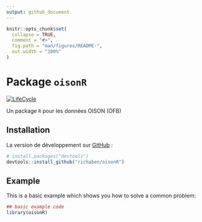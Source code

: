 ```yaml
---
output: github_document
---
```


<!-- README.md is generated from README.Rmd. Please edit that file -->

```r
knitr::opts_chunk$set(
  collapse = TRUE,
  comment = "#>",
  fig.path = "man/figures/README-",
  out.width = "100%"
)
```

# Package `oisonR` 

<!-- badges: start -->
[![LifeCycle](https://img.shields.io/badge/lifecycle-experimental-orange)](https://lifecycle.r-lib.org/articles/stages.html#experimental)
<!-- badges: end -->

Un package `R` pour les données OISON (OFB)

## Installation

La version de développement sur [GitHub](https://github.com/) :

``` r
# install.packages("devtools")
devtools::install_github("richaben/oisonR")
```

## Example

This is a basic example which shows you how to solve a common problem:

```r
## basic example code
library(oisonR)
```


